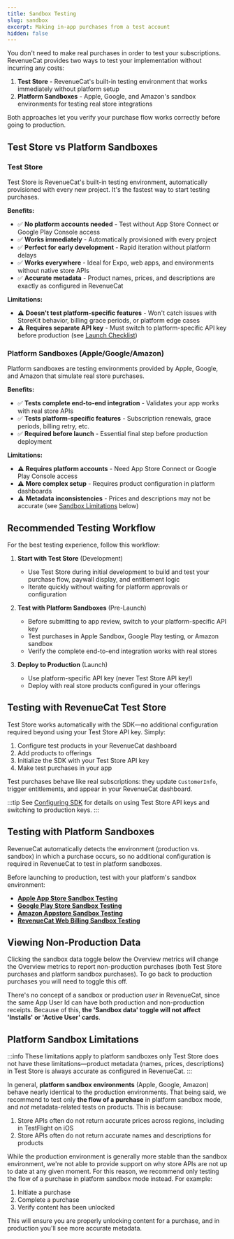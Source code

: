 ```yaml
---
title: Sandbox Testing
slug: sandbox
excerpt: Making in-app purchases from a test account
hidden: false
---
```


You don't need to make real purchases in order to test your subscriptions. RevenueCat provides two ways to test your implementation without incurring any costs:

1. **Test Store** - RevenueCat's built-in testing environment that works immediately without platform setup
2. **Platform Sandboxes** - Apple, Google, and Amazon's sandbox environments for testing real store integrations

Both approaches let you verify your purchase flow works correctly before going to production.

## Test Store vs Platform Sandboxes

### Test Store

Test Store is RevenueCat's built-in testing environment, automatically provisioned with every new project. It's the fastest way to start testing purchases.

**Benefits:**

- ✅ **No platform accounts needed** - Test without App Store Connect or Google Play Console access
- ✅ **Works immediately** - Automatically provisioned with every project
- ✅ **Perfect for early development** - Rapid iteration without platform delays
- ✅ **Works everywhere** - Ideal for Expo, web apps, and environments without native store APIs
- ✅ **Accurate metadata** - Product names, prices, and descriptions are exactly as configured in RevenueCat

**Limitations:**

- ⚠️ **Doesn't test platform-specific features** - Won't catch issues with StoreKit behavior, billing grace periods, or platform edge cases
- ⚠️ **Requires separate API key** - Must switch to platform-specific API key before production (see [Launch Checklist](/test-and-launch/launch-checklist))

### Platform Sandboxes (Apple/Google/Amazon)

Platform sandboxes are testing environments provided by Apple, Google, and Amazon that simulate real store purchases.

**Benefits:**

- ✅ **Tests complete end-to-end integration** - Validates your app works with real store APIs
- ✅ **Tests platform-specific features** - Subscription renewals, grace periods, billing retry, etc.
- ✅ **Required before launch** - Essential final step before production deployment

**Limitations:**

- ⚠️ **Requires platform accounts** - Need App Store Connect or Google Play Console access
- ⚠️ **More complex setup** - Requires product configuration in platform dashboards
- ⚠️ **Metadata inconsistencies** - Prices and descriptions may not be accurate (see [Sandbox Limitations](#sandbox-limitations) below)

## Recommended Testing Workflow

For the best testing experience, follow this workflow:

1. **Start with Test Store** (Development)
   - Use Test Store during initial development to build and test your purchase flow, paywall display, and entitlement logic
   - Iterate quickly without waiting for platform approvals or configuration

2. **Test with Platform Sandboxes** (Pre-Launch)
   - Before submitting to app review, switch to your platform-specific API key
   - Test purchases in Apple Sandbox, Google Play testing, or Amazon sandbox
   - Verify the complete end-to-end integration works with real stores

3. **Deploy to Production** (Launch)
   - Use platform-specific API key (never Test Store API key!)
   - Deploy with real store products configured in your offerings

## Testing with RevenueCat Test Store

Test Store works automatically with the SDK—no additional configuration required beyond using your Test Store API key. Simply:

1. Configure test products in your RevenueCat dashboard
2. Add products to offerings
3. Initialize the SDK with your Test Store API key
4. Make test purchases in your app

Test purchases behave like real subscriptions: they update `CustomerInfo`, trigger entitlements, and appear in your RevenueCat dashboard.

:::tip
See [Configuring SDK](/getting-started/configuring-sdk#testing-with-test-store) for details on using Test Store API keys and switching to production keys.
:::

## Testing with Platform Sandboxes

RevenueCat automatically detects the environment (production vs. sandbox) in which a purchase occurs, so no additional configuration is required in RevenueCat to test in platform sandboxes.

Before launching to production, test with your platform's sandbox environment:

- **[Apple App Store Sandbox Testing](/test-and-launch/sandbox/apple-app-store)**
- **[Google Play Store Sandbox Testing](/test-and-launch/sandbox/google-play-store)**
- **[Amazon Appstore Sandbox Testing](/test-and-launch/sandbox/amazon-store-sandbox-testing)**
- **[RevenueCat Web Billing Sandbox Testing](/web/web-billing/testing)**

## Viewing Non-Production Data

Clicking the sandbox data toggle below the Overview metrics will change the Overview metrics to report non-production purchases (both Test Store purchases and platform sandbox purchases). To go back to production purchases you will need to toggle this off.

There's no concept of a sandbox or production _user_ in RevenueCat, since the same App User Id can have both production and non-production receipts. Because of this, **the 'Sandbox data' toggle will not affect 'Installs' or 'Active User' cards**.

## Platform Sandbox Limitations

:::info These limitations apply to platform sandboxes only
Test Store does not have these limitations—product metadata (names, prices, descriptions) in Test Store is always accurate as configured in RevenueCat.
:::

In general, **platform sandbox environments** (Apple, Google, Amazon) behave nearly identical to the production environments. That being said, we recommend to test only **the flow of a purchase** in platform sandbox mode, and _not_ metadata-related tests on products. This is because:

1. Store APIs often do not return accurate prices across regions, including in TestFlight on iOS
2. Store APIs often do not return accurate names and descriptions for products

While the production environment is generally more stable than the sandbox environment, we're not able to provide support on why store APIs are not up to date at any given moment. For this reason, we recommend only testing the flow of a purchase in platform sandbox mode instead. For example:

1. Initiate a purchase
2. Complete a purchase
3. Verify content has been unlocked

This will ensure you are properly unlocking content for a purchase, and in production you'll see more accurate metadata.

